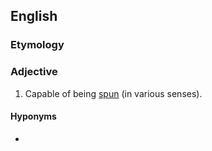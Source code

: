 ==English==

===Etymology===
{{suffix|en|spin|able}}

===Adjective===
{{en-adj}}

# Capable of being [[spin|spun]] (in various senses).

====Hyponyms====
* {{sense|politically}} {{l|en|hasbarable}}